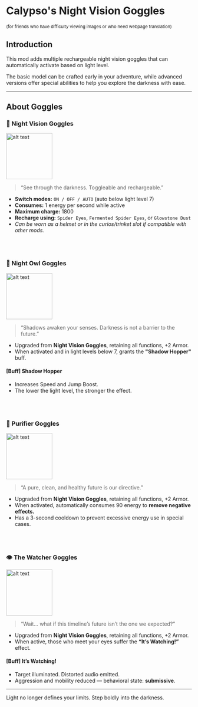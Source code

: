# Calypso's Night Vision Goggles

<small>
(for friends who have difficulty viewing images or who need webpage translation)
</small>

## Introduction

This mod adds multiple rechargeable night vision goggles that can automatically activate based on light level.

The basic model can be crafted early in your adventure,
while advanced versions offer special abilities to help you explore the darkness with ease.

---

## About Goggles

### 🥽 Night Vision Goggles

<img src="https://media.forgecdn.net/attachments/1365/344/aeaaaca-gif.gif" alt="alt text" width="125"></img>

> “See through the darkness. Toggleable and rechargeable.”

- **Switch modes:** `ON / OFF / AUTO` (auto below light level 7)
- **Consumes:** 1 energy per second while active
- **Maximum charge:** 1800
- **Recharge using:** `Spider Eyes`, `Fermented Spider Eyes`, or `Glowstone Dust`
- *Can be worn as a helmet or in the curios/trinket slot if compatible with other mods.*

<br><br>

### 🦉 Night Owl Goggles

<img src="https://media.forgecdn.net/attachments/1365/342/aeaab3-gif.gif" alt="alt text" width="125"></img>

> “Shadows awaken your senses. Darkness is not a barrier to the future.”

- Upgraded from **Night Vision Goggles**, retaining all functions, +2 Armor.
- When activated and in light levels below 7, grants the **"Shadow Hopper"** buff.

#### [Buff] Shadow Hopper
- Increases Speed and Jump Boost.
- The lower the light level, the stronger the effect.

<br><br>

### 🧼 Purifier Goggles

<img src="https://media.forgecdn.net/attachments/1365/341/aeaac2-gif.gif" alt="alt text" width="125"></img>

> “A pure, clean, and healthy future is our directive.”

- Upgraded from **Night Vision Goggles**, retaining all functions, +2 Armor.
- When activated, automatically consumes 90 energy to **remove negative effects.**
- Has a 3-second cooldown to prevent excessive energy use in special cases.

<br><br>

### 👁️ The Watcher Goggles

<img src="https://media.forgecdn.net/attachments/1365/343/aeaad1-gif.gif" alt="alt text" width="125"></img>

> “Wait... what if this timeline’s future isn’t the one we expected?”

- Upgraded from **Night Vision Goggles**, retaining all functions, +2 Armor.
- When active, those who meet your eyes suffer the **“It’s Watching!”** effect.

#### [Buff] It’s Watching!

- Target illuminated. Distorted audio emitted.
- Aggression and mobility reduced — behavioral state: **submissive**.

---

Light no longer defines your limits. Step boldly into the darkness.